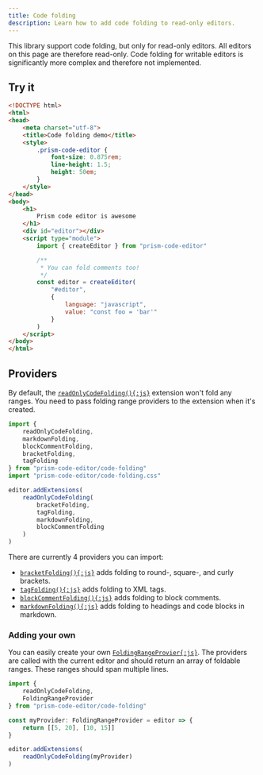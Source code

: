 ```yaml
---
title: Code folding
description: Learn how to add code folding to read-only editors.
---
```



<Folding />

This library support code folding, but only for read-only editors. All editors on this page are therefore read-only. Code folding for writable editors is significantly more complex and therefore not implemented.

## Try it

```html editor readOnly
<!DOCTYPE html>
<html>
<head>
	<meta charset="utf-8">
	<title>Code folding demo</title>
	<style>
		.prism-code-editor {
			font-size: 0.875rem;
			line-height: 1.5;
			height: 50em;
		}
	</style>
</head>
<body>
	<h1>
		Prism code editor is awesome
	</h1>
	<div id="editor"></div>
	<script type="module">
		import { createEditor } from "prism-code-editor"

		/**
		 * You can fold comments too!
		 */
		const editor = createEditor(
			"#editor",
			{
				language: "javascript",
				value: "const foo = 'bar'"
			}
		)
	</script>
</body>
</html>
```

## Providers

By default, the [`readOnlyCodeFolding(){:js}`](/api-reference/code-folding/f-readonlycodefolding) extension won't fold any ranges. You need to pass folding range providers to the extension when it's created.

```js editor readOnly
import {
	readOnlyCodeFolding,
	markdownFolding,
	blockCommentFolding,
	bracketFolding,
	tagFolding
} from "prism-code-editor/code-folding"
import "prism-code-editor/code-folding.css"

editor.addExtensions(
	readOnlyCodeFolding(
		bracketFolding,
		tagFolding,
		markdownFolding,
		blockCommentFolding
	)
)
```

There are currently 4 providers you can import:

- [`bracketFolding(){:js}`](/api-reference/code-folding/f-bracketfolding) adds folding to round-, square-, and curly brackets.
- [`tagFolding(){:js}`](/api-reference/code-folding/f-tagfolding) adds folding to XML tags.
- [`blockCommentFolding(){:js}`](/api-reference/code-folding/f-blockcommentfolding) adds folding to block comments.
- [`markdownFolding(){:js}`](/api-reference/code-folding/f-markdownfolding) adds folding to headings and code blocks in markdown.

### Adding your own

You can easily create your own [`FoldingRangeProvier{:js}`](/api-reference/code-folding/t-foldingrangeprovider). The providers are called with the current editor and should return an array of foldable ranges. These ranges should span multiple lines.

```ts editor readOnly
import {
	readOnlyCodeFolding,
	FoldingRangeProvider
} from "prism-code-editor/code-folding"

const myProvider: FoldingRangeProvider = editor => {
	return [[5, 20], [10, 15]]
}

editor.addExtensions(
	readOnlyCodeFolding(myProvider)
)
```
